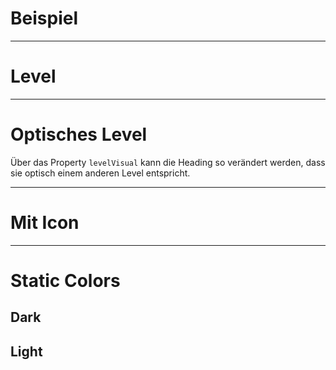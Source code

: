# Beispiel

<LiveCodeEditor />

---

# Level

<LiveCodeEditor example="levels" editorCollapsed />

---

# Optisches Level

Über das Property `levelVisual` kann die Heading so verändert werden, dass sie
optisch einem anderen Level entspricht.

<LiveCodeEditor example="level-visual" editorCollapsed />

---

# Mit Icon

<LiveCodeEditor example="icon" editorCollapsed />

---

# Static Colors

## Dark

<LiveCodeEditor example="dark" lightBackground editorCollapsed />

## Light

<LiveCodeEditor example="light" darkBackground editorCollapsed />

